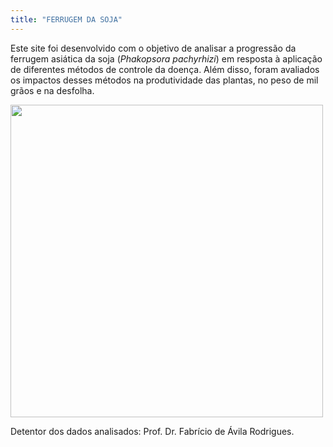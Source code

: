 ```yaml
---
title: "FERRUGEM DA SOJA"
---
```


Este site foi desenvolvido com o objetivo de analisar a progressão da ferrugem asiática da soja (*Phakopsora pachyrhizi*) em resposta à aplicação de diferentes métodos de controle da doença. Além disso, foram avaliados os impactos desses métodos na produtividade das plantas, no peso de mil grãos e na desfolha. 


![](fer.jpeg){fig-align="center" width="500"}

Detentor dos dados analisados: Prof. Dr. Fabrício de Ávila Rodrigues.